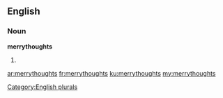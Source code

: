 ==English==

===Noun===
'''merrythoughts'''

# {{plural of|[[merrythought]]}}

[[Category:English plurals]]

[[ar:merrythoughts]]
[[fr:merrythoughts]]
[[ku:merrythoughts]]
[[my:merrythoughts]]